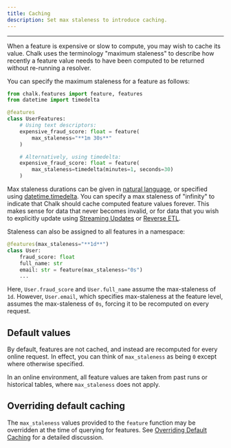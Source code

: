 ```yaml
---
title: Caching
description: Set max staleness to introduce caching.
---
```


---

When a feature is expensive or slow to compute, you may wish to cache its value.
Chalk uses the terminology "maximum staleness" to describe how recently a feature
value needs to have been computed to be returned without re-running a resolver.

You can specify the maximum staleness for a feature as follows:

```py
from chalk.features import feature, features
from datetime import timedelta

@features
class UserFeatures:
    # Using text descriptors:
    expensive_fraud_score: float = feature(
        max_staleness="**1m 30s**"
    )

    # Alternatively, using timedelta:
    expensive_fraud_score: float = feature(
        max_staleness=timedelta(minutes=1, seconds=30)
    )
```

Max staleness durations can be given in
[natural language](/docs/duration),
or specified using
[datetime.timedelta](https://docs.python.org/3/library/datetime.html#timedelta-objects).
You can specify a max staleness of "infinity" to indicate that Chalk should cache computed feature
values forever. This makes sense for data that never becomes invalid, or for data that you wish
to explicitly update using [Streaming Updates](/docs/streams) or [Reverse ETL](/docs/reverse-etl).

Staleness can also be assigned to all features in a namespace:

```py
@features(max_staleness="**1d**")
class User:
    fraud_score: float
    full_name: str
    email: str = feature(max_staleness="0s")
    ...
```

Here, `User.fraud_score` and `User.full_name`
assume the max-staleness of `1d`.
However, `User.email`, which specifies max-staleness at the feature level,
assumes the max-staleness of `0s`, forcing it to be recomputed on every request.

## Default values

By default, features are not cached, and instead are recomputed for every online request.
In effect, you can think of `max_staleness` as being `0` except where otherwise specified.

In an online environment, all feature values are taken from past runs or historical tables,
where `max_staleness` does not apply.

## Overriding default caching

The `max_staleness` values provided to the `feature` function
may be overridden at the time of querying for features.
See [Overriding Default Caching](/docs/query-caching) for a detailed discussion.